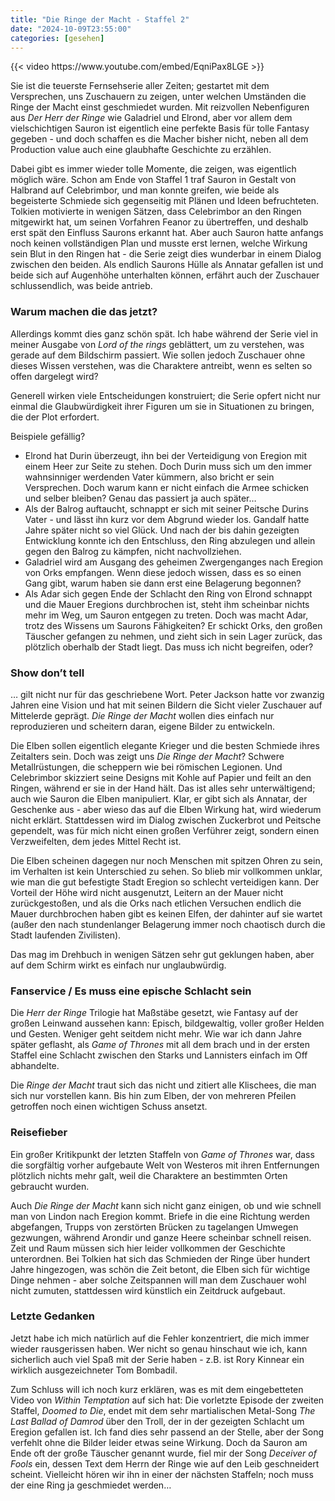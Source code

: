 ```yaml
---
title: "Die Ringe der Macht - Staffel 2"
date: "2024-10-09T23:55:00"
categories: [gesehen]
---
```


{{< video
https://www.youtube.com/embed/EqniPax8LGE
>}}

Sie ist die teuerste Fernsehserie aller Zeiten; gestartet mit dem Versprechen, uns Zuschauern zu zeigen, unter welchen Umständen die Ringe der Macht einst geschmiedet wurden. Mit reizvollen Nebenfiguren aus _Der Herr der Ringe_ wie Galadriel und Elrond, aber vor allem dem vielschichtigen Sauron ist eigentlich eine perfekte Basis für tolle Fantasy gegeben - und doch schaffen es die Macher bisher nicht, neben all dem Production value auch eine glaubhafte Geschichte zu erzählen.

Dabei gibt es immer wieder tolle Momente, die zeigen, was eigentlich möglich wäre. Schon am Ende von Staffel 1 traf Sauron in Gestalt von Halbrand auf Celebrimbor, und man konnte greifen, wie beide als begeisterte Schmiede sich gegenseitig mit Plänen und Ideen befruchteten. Tolkien motivierte in wenigen Sätzen, dass Celebrimbor an den Ringen mitgewirkt hat, um seinen Vorfahren Feanor zu übertreffen, und deshalb erst spät den Einfluss Saurons erkannt hat. Aber auch Sauron hatte anfangs noch keinen vollständigen Plan und musste erst lernen, welche Wirkung sein Blut in den Ringen hat - die Serie zeigt dies wunderbar in einem Dialog zwischen den beiden. Als endlich Saurons Hülle als Annatar gefallen ist und beide sich auf Augenhöhe unterhalten können, erfährt auch der Zuschauer schlussendlich, was beide antrieb.

### Warum machen die das jetzt?

Allerdings kommt dies ganz schön spät. Ich habe während der Serie viel in meiner Ausgabe von _Lord of the rings_ geblättert, um zu verstehen, was gerade auf dem Bildschirm passiert. Wie sollen jedoch Zuschauer ohne dieses Wissen verstehen, was die Charaktere antreibt, wenn es selten so offen dargelegt wird? 

Generell wirken viele Entscheidungen konstruiert; die Serie opfert nicht nur einmal die Glaubwürdigkeit ihrer Figuren um sie in Situationen zu bringen, die der Plot erfordert.

Beispiele gefällig?

* Elrond hat Durin überzeugt, ihn bei der Verteidigung von Eregion mit einem Heer zur Seite zu stehen. Doch Durin muss sich um den immer wahnsinniger werdenden Vater kümmern, also bricht er sein Versprechen. Doch warum kann er nicht einfach die Armee schicken und selber bleiben? Genau das passiert ja auch später...
* Als der Balrog auftaucht, schnappt er sich mit seiner Peitsche Durins Vater - und lässt ihn kurz vor dem Abgrund wieder los. Gandalf hatte Jahre später nicht so viel Glück. Und nach der bis dahin gezeigten Entwicklung konnte ich den Entschluss, den Ring abzulegen und allein gegen den Balrog zu kämpfen, nicht nachvollziehen. 
* Galadriel wird am Ausgang des geheimen Zwergenganges nach Eregion von Orks empfangen. Wenn diese jedoch wissen, dass es so einen Gang gibt, warum haben sie dann erst eine Belagerung begonnen?
* Als Adar sich gegen Ende der Schlacht den Ring von Elrond schnappt und die Mauer Eregions durchbrochen ist, steht ihm scheinbar nichts mehr im Weg, um Sauron entgegen zu treten. Doch was macht Adar, trotz des Wissens um Saurons Fähigkeiten? Er schickt Orks, den großen Täuscher gefangen zu nehmen, und zieht sich in sein Lager zurück, das plötzlich oberhalb der Stadt liegt. Das muss ich nicht begreifen, oder?

### Show don't tell

... gilt nicht nur für das geschriebene Wort. Peter Jackson hatte vor zwanzig Jahren eine Vision und hat mit seinen Bildern die Sicht vieler Zuschauer auf Mittelerde geprägt. _Die Ringe der Macht_ wollen dies einfach nur reproduzieren und scheitern daran, eigene Bilder zu entwickeln.

Die Elben sollen eigentlich elegante Krieger und die besten Schmiede ihres Zeitalters sein. Doch was zeigt uns _Die Ringe der Macht_? Schwere Metallrüstungen, die scheppern wie bei römischen Legionen. Und Celebrimbor skizziert seine Designs mit Kohle auf Papier und feilt an den Ringen, während er sie in der Hand hält. Das ist alles sehr unterwältigend; auch wie Sauron die Elben manipuliert. Klar, er gibt sich als Annatar, der Geschenke aus - aber wieso das auf die Elben Wirkung hat, wird wiederum nicht erklärt. Stattdessen wird im Dialog zwischen Zuckerbrot und Peitsche gependelt, was für mich nicht einen großen Verführer zeigt, sondern einen Verzweifelten, dem jedes Mittel Recht ist.

Die Elben scheinen dagegen nur noch Menschen mit spitzen Ohren zu sein, im Verhalten ist kein Unterschied zu sehen. So blieb mir vollkommen unklar, wie man die gut befestigte Stadt Eregion so schlecht verteidigen kann. Der Vorteil der Höhe wird nicht ausgenutzt, Leitern an der Mauer nicht zurückgestoßen, und als die Orks nach etlichen Versuchen endlich die Mauer durchbrochen haben gibt es keinen Elfen, der dahinter auf sie wartet (außer den nach stundenlanger Belagerung immer noch chaotisch durch die Stadt laufenden Zivilisten).

Das mag im Drehbuch in wenigen Sätzen sehr gut geklungen haben, aber auf dem Schirm wirkt es einfach nur unglaubwürdig. 

### Fanservice / Es muss eine epische Schlacht sein

Die _Herr der Ringe_ Trilogie hat Maßstäbe gesetzt, wie Fantasy auf der großen Leinwand aussehen kann: Episch, bildgewaltig, voller großer Helden und Gesten. Weniger geht seitdem nicht mehr. Wie war ich dann Jahre später geflasht, als _Game of Thrones_ mit all dem brach und in der ersten Staffel eine Schlacht zwischen den Starks und Lannisters einfach im Off abhandelte.

Die _Ringe der Macht_ traut sich das nicht und zitiert alle Klischees, die man sich nur vorstellen kann. Bis hin zum Elben, der von mehreren Pfeilen getroffen noch einen wichtigen Schuss ansetzt.

### Reisefieber

Ein großer Kritikpunkt der letzten Staffeln von _Game of Thrones_ war, dass die sorgfältig vorher aufgebaute Welt von Westeros mit ihren Entfernungen plötzlich nichts mehr galt, weil die Charaktere an bestimmten Orten gebraucht wurden.

Auch _Die Ringe der Macht_ kann sich nicht ganz einigen, ob und wie schnell man von Lindon nach Eregion kommt. Briefe in die eine Richtung werden abgefangen, Trupps von zerstörten Brücken zu tagelangen Umwegen gezwungen, während Arondir und ganze Heere scheinbar schnell reisen. Zeit und Raum müssen sich hier leider vollkommen der Geschichte unterordnen. Bei Tolkien hat sich das Schmieden der Ringe über hundert Jahre hingezogen, was schön die Zeit betont, die Elben sich für wichtige Dinge nehmen - aber solche Zeitspannen will man dem Zuschauer wohl nicht zumuten, stattdessen wird künstlich ein Zeitdruck aufgebaut.

### Letzte Gedanken

Jetzt habe ich mich natürlich auf die Fehler konzentriert, die mich immer wieder rausgerissen haben. Wer nicht so genau hinschaut wie ich, kann sicherlich auch viel Spaß mit der Serie haben - z.B. ist Rory Kinnear ein wirklich ausgezeichneter Tom Bombadil.

Zum Schluss will ich noch kurz erklären, was es mit dem eingebetteten Video von _Within Temptation_ auf sich hat: Die vorletzte Episode der zweiten Staffel, _Doomed to Die_, endet mit dem sehr martialischen Metal-Song _The Last Ballad of Damrod_ über den Troll, der in der gezeigten Schlacht um Eregion gefallen ist. Ich fand dies sehr passend an der Stelle, aber der Song verfehlt ohne die Bilder leider etwas seine Wirkung. Doch da Sauron am Ende oft der große Täuscher genannt wurde, fiel mir der Song _Deceiver of Fools_ ein, dessen Text dem Herrn der Ringe wie auf den Leib geschneidert scheint. Vielleicht hören wir ihn in einer der nächsten Staffeln; noch muss der eine Ring ja geschmiedet werden...